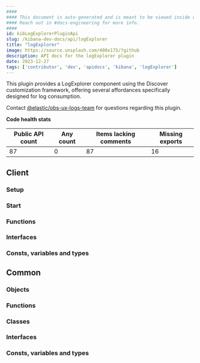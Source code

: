 ```yaml
---
####
#### This document is auto-generated and is meant to be viewed inside our experimental, new docs system.
#### Reach out in #docs-engineering for more info.
####
id: kibLogExplorerPluginApi
slug: /kibana-dev-docs/api/logExplorer
title: "logExplorer"
image: https://source.unsplash.com/400x175/?github
description: API docs for the logExplorer plugin
date: 2023-12-27
tags: ['contributor', 'dev', 'apidocs', 'kibana', 'logExplorer']
---
```


This plugin provides a LogExplorer component using the Discover customization framework, offering several affordances specifically designed for log consumption.

Contact [@elastic/obs-ux-logs-team](https://github.com/orgs/elastic/teams/obs-ux-logs-team) for questions regarding this plugin.

**Code health stats**

| Public API count  | Any count | Items lacking comments | Missing exports |
|-------------------|-----------|------------------------|-----------------|
| 87 | 0 | 87 | 16 |

## Client

### Setup
<DocDefinitionList data={[logExplorerObj.client.setup]}/>

### Start
<DocDefinitionList data={[logExplorerObj.client.start]}/>

### Functions
<DocDefinitionList data={logExplorerObj.client.functions}/>

### Interfaces
<DocDefinitionList data={logExplorerObj.client.interfaces}/>

### Consts, variables and types
<DocDefinitionList data={logExplorerObj.client.misc}/>

## Common

### Objects
<DocDefinitionList data={logExplorerObj.common.objects}/>

### Functions
<DocDefinitionList data={logExplorerObj.common.functions}/>

### Classes
<DocDefinitionList data={logExplorerObj.common.classes}/>

### Interfaces
<DocDefinitionList data={logExplorerObj.common.interfaces}/>

### Consts, variables and types
<DocDefinitionList data={logExplorerObj.common.misc}/>

